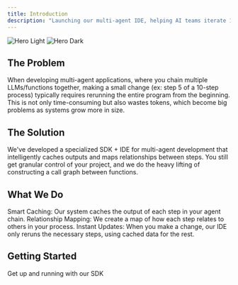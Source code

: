 ```yaml
---
title: Introduction
description: "Launching our multi-agent IDE, helping AI teams iterate 10x faster."
---
```


<img
  className="block dark:hidden"
  src="/images/hero-light.svg"
  alt="Hero Light"
/>
<img
  className="hidden dark:block"
  src="/images/hero-dark.svg"
  alt="Hero Dark"
/>

## The Problem

When developing multi-agent applications, where you chain multiple LLMs/functions together, making a small change (ex: step 5 of a 10-step process) typically requires rerunning the entire program from the beginning. This is not only time-consuming but also wastes tokens, which become big problems as systems grow more in size.

## The Solution

We've developed a specialized SDK + IDE for multi-agent development that intelligently caches outputs and maps relationships between steps. You still get granular control of your project, and we do the heavy lifting of constructing a call graph between functions.

## What We Do

Smart Caching: Our system caches the output of each step in your agent chain.
Relationship Mapping: We create a map of how each step relates to others in your process.
Instant Updates: When you make a change, our IDE only reruns the necessary steps, using cached data for the rest.

## Getting Started

<CardGroup cols={2}>
  <Card
    title="Get Started"
    icon="pen-to-square"
    href="https://mintlify.com/docs/quickstart"
  >
    Get up and running with our SDK
  </Card>
</CardGroup>
